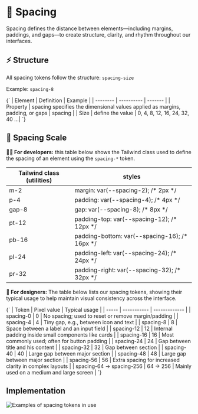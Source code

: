 
<Meta title="Foundations/Spacing" of={Spacing} />

# 📐 Spacing

Spacing defines the distance between elements—including margins, paddings, and gaps—to create structure, clarity, and rhythm throughout our interfaces.

## ⚡ Structure

All spacing tokens follow the structure: `spacing-size`

Example: `spacing-8`

<Markdown>
  {`
| Element  | Definition | Example |
| -------- | ---------- | ------- |
| Property | spacing specifies the dimensional values applied as margins, padding, or gaps | spacing |
| Size     | define the value | 0, 4, 8, 12, 16, 24, 32, 40 ...|
`}
</Markdown>

## 📏 Spacing Scale

<Canvas></Canvas>

**👨‍💻 For developers:** this table below shows the Tailwind class used to define
the spacing of an element using the `spacing-*` token.

<div className="my-24 overflow-hidden rounded-lg">
  <table className="w-full">
    <thead>
      <tr className="border-b border-muted bg-muted">
        <th className="p-12 text-left text-on-accent body-3">
          Tailwind class (utilities)
        </th>
        <th className="p-12 text-left text-on-accent body-3">
          styles
        </th>
      </tr>
    </thead>
    <tbody className="bg-canvas">
      <tr className="border-b border-muted">
        <td className="p-12 text-accent body-4">m-2</td>
        <td className="p-12 text-muted body-4">
          margin: var(--spacing-2); /* 2px */
        </td>
      </tr>
      <tr className="border-b border-muted">
        <td className="p-12 text-accent body-4">p-4</td>
        <td className="p-12 text-muted body-4">
          padding: var(--spacing-4); /* 4px */
        </td>
      </tr>
      <tr className="border-b border-muted">
        <td className="p-12 text-accent body-4">gap-8</td>
        <td className="p-12 text-muted body-4">
          gap: var(--spacing-8); /* 8px */
        </td>
      </tr>
      <tr className="border-b border-muted">
        <td className="p-12 text-accent body-4">pt-12</td>
        <td className="p-12 text-muted body-4">
          padding-top: var(--spacing-12); /* 12px */
        </td>
      </tr>
      <tr className="border-b border-muted">
        <td className="p-12 text-accent body-4">pb-16</td>
        <td className="p-12 text-muted body-4">
          padding-bottom: var(--spacing-16); /* 16px */
        </td>
      </tr>
      <tr className="border-b border-muted">
        <td className="p-12 text-accent body-4">pl-24</td>
        <td className="p-12 text-muted body-4">
          padding-left: var(--spacing-24); /* 24px */
        </td>
      </tr>
      <tr className="border-b border-muted">
        <td className="p-12 text-accent body-4">pr-32</td>
        <td className="p-12 text-muted body-4">
          padding-right: var(--spacing-32); /* 32px */
        </td>
      </tr>
    </tbody>

  </table>
</div>

**🎨 For designers:** The table below lists our spacing tokens, showing their typical usage to help maintain visual consistency across the interface.

<Markdown>
  {`
| Token | Pixel value | Typical usage |
| ----- | ----------- | ------------- |
| spacing-0 | 0 | No spacing; used to reset or remove margin/padding |
| spacing-4 | 4 | Tiny gap, e.g., between icon and text |
| spacing-8 | 8 | Space between a label and an input field |
| spacing-12 | 12 | Internal padding inside small components like cards |
| spacing-16 | 16 | Most commonly used; often for button padding |
| spacing-24 | 24 | Gap between title and his content |
| spacing-32 | 32 | Gap between section |
| spacing-40 | 40 | Large gap between major section |
| spacing-48 | 48 | Large gap between major section |
| spacing-56 | 56 | Extra spacing for increased clarity in complex layouts |
| spacing-64 → spacing-256 | 64 → 256 | Mainly used on a medium and large screen |
`}
</Markdown>

## Implementation

<img src={spacingExample} alt="Examples of spacing tokens in use" />
